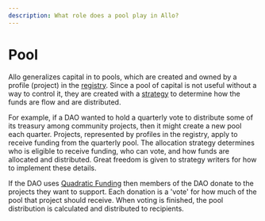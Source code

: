 ```yaml
---
description: What role does a pool play in Allo?
---
```


# Pool

Allo generalizes capital in to pools, which are created and owned by a profile (project)
in the [registry](/overview/registry). Since a pool of capital is not useful
without a way to control it, they are created with a
[strategy](/overview/allocation-strategy) to determine how the funds are
flow and are distributed.

For example, if a DAO wanted to hold a quarterly vote to distribute some of its
treasury among community projects, then it might create a new pool each quarter.
Projects, represented by profiles in the registry, apply to receive funding
from the quarterly pool. The allocation strategy determines who is eligible to
receive funding, who can vote, and how funds are allocated and distributed.
Great freedom is given to strategy writers for how to implement these details.

If the DAO uses [Quadratic Funding](https://allo.expert/mechanisms/quadratic-funding)
then members of the DAO donate to the projects they want to support. Each donation is
a 'vote' for how much of the pool that project should receive. When voting is
finished, the pool distribution is calculated and distributed to recipients.

